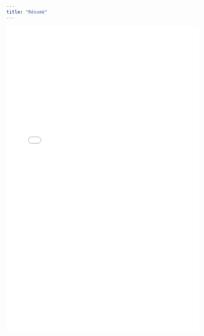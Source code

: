 ```yaml
---
title: "Résumé"
---
```


<iframe src="media/resume.pdf" width="100%" height="800px" style="border: none;">
  <p>Your browser does not support PDFs. 
  <a href="media/resume.pdf">Download the PDF</a>.</p>
</iframe>